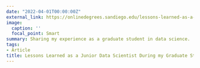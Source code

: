 ```yaml
---
date: "2022-04-01T00:00:00Z"
external_link: https://onlinedegrees.sandiego.edu/lessons-learned-as-a-junior-data-scientist-during-my-graduate-studies/
image:
  caption: ''
  focal_point: Smart
summary: Sharing my experience as a graduate student in data science.
tags:
- Article
title: Lessons Learned as a Junior Data Scientist During my Graduate Studies
---
```

